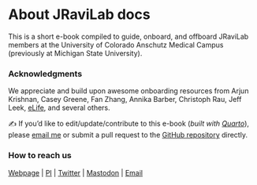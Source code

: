 # About JRaviLab docs {.unnumbered}

This is a short e-book compiled to guide, onboard, and offboard JRaviLab members at the University of Colorado Anschutz Medical Campus (previously at Michigan State University).

### Acknowledgments

We appreciate and build upon awesome onboarding resources from Arjun Krishnan, Casey Greene, Fan Zhang, Annika Barber, Christoph Rau, Jeff Leek, [eLife](https://doi.org/10.7554/eLife.88853), and several others.

✍️ If you'd like to edit/update/contribute to this e-book (*built with [Quarto](https://quarto.org/docs/books)*), please [email me](mailto:janani.ravi@cuanschutz.edu) or submit a pull request to the [GitHub repository](https://github.com/JRaviLab/lab_docs) directly.

### How to reach us

[Webpage](https://jravilab.github.io) \| [PI](https://jravilab.github.io/#about) \| [Twitter](https://twitter.com/jravilab) \| [Mastodon](https://genomic.social/@jravilab) \| [Email](mailto:janani.ravi@cuanschutz.edu)
